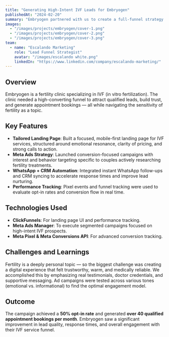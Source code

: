 ```yaml
---
title: "Generating High-Intent IVF Leads for Embryogen"
publishedAt: "2024-02-20"
summary: "Embryogen partnered with us to create a full-funnel strategy for attracting IVF patients — combining Meta Ads, a conversion-focused landing page, and automated WhatsApp follow-ups."
images:
  - "/images/projects/embryogen/cover-1.png"
  - "/images/projects/embryogen/cover-2.png"
  - "/images/projects/embryogen/cover-3.png"
team:
  - name: "Escalando Marketing"
    role: "Lead Funnel Strategist"
    avatar: "/images/escalando white.png"
    linkedIn: "https://www.linkedin.com/company/escalando-marketing/"
---
```


## Overview

Embryogen is a fertility clinic specializing in IVF (in vitro fertilization). The clinic needed a high-converting funnel to attract qualified leads, build trust, and generate appointment bookings — all while navigating the sensitivity of fertility as a topic.

## Key Features

- **Tailored Landing Page**: Built a focused, mobile-first landing page for IVF services, structured around emotional resonance, clarity of pricing, and strong calls to action.
- **Meta Ads Strategy**: Launched conversion-focused campaigns with interest and behavior targeting specific to couples actively researching fertility treatments.
- **WhatsApp + CRM Automation**: Integrated instant WhatsApp follow-ups and CRM syncing to accelerate response times and improve lead nurturing.
- **Performance Tracking**: Pixel events and funnel tracking were used to evaluate opt-in rates and conversion flow in real time.

## Technologies Used

- **ClickFunnels**: For landing page UI and performance tracking.
- **Meta Ads Manager**: To execute segmented campaigns focused on high-intent IVF prospects.
- **Meta Pixel & Meta Conversions API**: For advanced conversion tracking.

## Challenges and Learnings

Fertility is a deeply personal topic — so the biggest challenge was creating a digital experience that felt trustworthy, warm, and medically reliable. We accomplished this by emphasizing real testimonials, doctor credentials, and supportive messaging. Ad campaigns were tested across various tones (emotional vs. informational) to find the optimal engagement model.

## Outcome

The campaign achieved a **50% opt-in rate** and generated **over 40 qualified appointment bookings per month**. Embryogen saw a significant improvement in lead quality, response times, and overall engagement with their IVF service funnel.